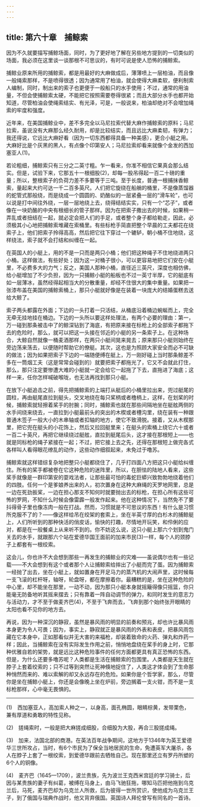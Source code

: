 ```yaml
---
---
---
```

title: 第六十章　捕鲸索
---






因为不久就要描写捕鲸场面，同时，为了更好地了解在另些地方提到的一切类似的场面，我必须在这里谈一谈那根不可思议的，有时可说是使人恐怖的捕鲸索。

捕鲸业原来所用的捕鲸索，都是用最好的大麻做成后，薄薄喷上一层柏油，而且像一般绳索那样，不是喷得很透；因为通常用了柏油，就会使得大麻柔软，便利制索人编制，同时，制出来的索子也更便于一般船只的水手使用；不过，通常的用油量，不但会使捕鲸索太硬，不能把它按照需要卷得很紧；而且大部分水手也都开始知道，尽管柏油会使绳索结实、有光泽，可是，一般说来，柏油却绝对不会增加绳索的牢度和强度。

近年来，在美国捕鲸业中，差不多完全以马尼拉索代替大麻作捕鲸索的原料；马尼拉索，虽说没有大麻那么经久耐用，却是比较结实，而且远比大麻柔韧，有弹力；我还得说，它远比大麻好看（因为一切东西都得具备一种美感），更合小艇之用。大麻好比是个灰黑的黑人，有点像个印第安人；马尼拉索却看来就像个金发的西加塞亚人(1)。

若论粗细，捕鲸索只有三分之二英寸粗。乍一看来，你准不相信它果真会那么结实。但是，试验下来，它那五十一根细股(2)，却每一股吊得起一百二十磅的重量；所以，整根索子的负荷力差不多要等于三吨。至于长度，普通一根捕抹香鲸索，量起来大约可达一千二百多英尺。人们把它旋绕在船艄的桶里，不是像蒸馏器的蛇管式那般绕，而是绕成一个圆圆的、奶酪似的一层紧叠一层的“滑车轮”，也可以说是打中间往外绕，一层一层地绕上去，绕得结结实实，只有一个“芯子”，或者像在一块奶酪的中央有根细长的管子那样。因为在把索子撒出去的时候，如果稍一弄乱或者扭结在一起，就必定会把人们的手足，或者整个身子都给勒走，因此，必须极其小心地把捕鲸索堆藏在索桶里。有些标枪手简直把整个早晨的工夫都花在绕索子上，他们把索子拎得高高，然后把它往下穿过一个辘轳，朝小桶不住地绕，这样绕法，索子就不会打结和纠缠在一起。

在英国人的小艇上，用的不是一只而是两只小桶；他们把这种绳子不住地绕进两只小桶。这样做法，有些好处；因为这一对桶子很小，可以更容易地把它们安在小艇里，不必费多大的力气；反之，美国人那种小桶，直径近三英尺，深度也相仿佛，给小艇增加了不少负担，因为一只捕鲸小艇的船板也不过一英寸半厚，它的艇底有如一层薄冰，虽然经得起相当大的分散重量，却经不住很大的集中重量。如果把一张漆布盖在美国的捕鲸索桶上，那只小艇就好像是在装着一块庞大的结婚蛋糕去送给大鲸了。

索子两头都露在外面；下边的一头打着一只活结，从桶底沿着桶边蜿蜒而上，完全无牵无挂地挂在桶边。下边的一头所以要这样处理法，有两个必要的理由：第一，万一碰到那条被击中了的鲸深钻到了海底，有把原来接在标枪上的全部索子都拖下去的危险时，那么，就可以把这一头接在邻近的小艇的另一条索子上。在这种场合，大鲸自然就像一桶麦酒那样，在两只小艇间晃来晃去；原来那只小艇则始终在旁边荡来荡去，以便随时帮助它的僚艇。其次，这也是为照顾大家安全而必不可缺的做法；因为如果把索子下边的一端随便缚在艇上，万一刚好碰上当时那条鲸差不多在一筒烟工夫（这是常常会碰到的）就要把索子都拖光了，它又不会就此打住，那么，那只注定要惨遭大难的小艇就一定会给它一起拖了下去，直拖进了海底；这样一来，任你怎样喊破喉咙，也无法再找到那只小艇。

在放下小艇追击之前，得先把捕鲸索的上端打从艇后的小桶里拉出来，兜过艇尾的圆柱，再由艇尾直拉到艇头，交叉地绕在每只桨柄或者橹柄上，这样，在划桨的时候，捕鲸索就轻擦着桨手的肘腕；同时，捕鲸索也就在那些间隔地坐在艇舷两侧的水手间绕来绕去，一直拉到小艇最前头的突出的木楔或者槽沟里，绕在装有一种跟普通木签子一般大小的木串轴或者扣轴的地方，使它不致滑脱。接着，又从木楔那里，把它兜在艇头的小花饰上，然后又拉回艇里来；在艇头的索桶上绕它六十或者一百二十英尺，再把它继续绕过艇舷，直拉到艇尾后头，这才接在那根短上——也就是同标枪的绳子紧接在一起；不过，把它接上去之先，还得在那根短上做完各式各样叫人看得眼花缭乱的动作，这些动作细叙起来，未免过于噜苏。

捕鲸索就这样错综复杂地把整只小艇都绕住了，几乎打四面八方把这只小艇给纠缠住。所有的桨手都被卷在它这种危险的迷阵里，所以，在胆怯的陆地人看来，这些桨手就像是一群印第安的耍戏法者，让那些最可怕的毒蛇巨蟒兴致勃勃地绕着他们的四肢。任何一个是爹娘养出来的人，初次置身在这种大麻绳的天罗地网里，总是一边在死劲扳桨，一边在担心那支不知何时就要抛出去的标枪，在担心所有这些可怖的罗网，不知什么时候会像雷霹一般发作起来。他在这种情况下，当然免不了要抖得骨子里也像冻肉一般在打战。然而，习惯就是不可思议的东西！有什么是习惯所克服不了的？——像这样给吊在绞架的套索上，坐在半英寸厚的白杉木的捕鲸艇上，人们所听到的那种快活的俏皮话，愉快的打趣，尽情地开玩笑，和伶俐的应对，都是在一般餐桌上从来听不到的。你不妨这么说，这只小艇上那六个划到鬼门关去的水手，就跟那六个站在爱德华国王面前的加来市民(3)一样，每个人的颈脖子上都套有一根绞索。

这会儿，你也许不大会想到那些一再发生的捕鲸业的灾难——虽说偶尔也有一些记载——不大会想到有这个或者那个人让捕鲸索给摔出了小艇而完了蛋。因为捕鲸索一经抛了出去，坐在小艇上，就如置身在开足马力的蒸汽机的大闹声里，这时候每一支飞滚的杠杆呀，轴呀，轮盘呀，都在摩擦着你。最糟糕的是，坐在这种危险的中心里，却不能坐在那里，一动不动，因为那只小艇本身就摇簸得像只摇篮，你只能毫无防备地听其摇来摆去；只有靠着一阵自动调节的弹力，和同时发生的意志力与活动力，才不至于做麦齐巴(4)，不至于飞奔而去，飞奔到那个始终张开眼睛的太阳也看不见你的地方去。

再说，因为一种深沉的静寂，虽然是暴风雨的明显的前奏和预兆，却也许比暴风雨本身更为令人可畏；因为，事实上，静寂就正是暴风雨的外表和表皮，把暴风雨包藏在它本身中，正如那看似并无大害的来福枪，却装着致命的火药、弹丸和炸药一样；因此，当捕鲸索在没有实际发生作用之前，悄悄地盘绕在桨手的身上时，它那种优雅自若的架势，就是远比这种危险事件的任何方面都更具有真正恐怖的东西。但是，为什么还要多噜苏呢？人类都是生活在捕鲸索的包围里。人类都是天生就在脖子上套着绞索的；只不过等到突然让死神倏地捉住了，人类这才体会到了生命那种悄然而来的、难以索解的却又永远存在的危险。如果你是个哲学家，那么，尽管你是坐在捕鲸小艇上，你还是会像晚上坐在炉前，旁边搁着一支火钳，而不是一支标枪那样，心中毫无畏惧的。



* * *



(1)　西加塞亚人，高加索人种之一，以身高，面孔椭圆，眼睛棕黄，发带栗色，兼有厚道和勇敢的特性见称。

(2)　搓绳索时，一般是把大麻搓成细股，合细股为大股，再合三股搓成绳。

(3)　加来，法国北部的商港。在英法百年战争期间，这地方于1346年为英王爱德华三世所攻占，当时，有6个市民为了保全当地居民的生命，免遭英军大屠杀，各人在脖子上套了一根绞索，到爱德华跟前去牺牲自己。现在那里还立有罗丹所塑的6个人的铜像。

(4)　麦齐巴（1645—1709），波兰贵族，先为波兰王克西米宫廷的学习骑士，后因与某贵族的妻子有纠葛，被缚在马身上，由马飞驰狂拖，哪知马匹把他拖到乌克兰后，马死，麦齐巴却为乌克兰人所救，后为彼得一世所赏识，使他成为乌克兰王子，到了俄国与瑞典作战时，他又背弃俄国。英国诗人拜伦曾写有同名的一首诗。